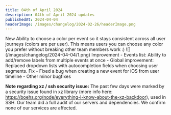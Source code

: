 ```yaml
---
title: 04th of April 2024
description: 04th of April 2024 updates
publishedAt: 2024-04-04
headerImage: /images/changelog/2024-02-26/headerImage.png
---
```

<Badge variant="noLink" className="m-0">
  <span>New</span>
</Badge>
Ability to choose a color per event so it stays consistent across all user journeys (colors are per user).
This means users you can choose any color you prefer without breaking other team members work :)
![](/images/changelog/2024-04-04/1.png)

<Badge variant="noLink" className="m-0">
  <span>Improvement</span>
</Badge>
- Events list: Ability to add/remove labels from multiple events at once
- Global improvement: Replaced dropdown lists with autocompletion fields when choosing user segments.

<Badge variant="noLink" className="m-0">
  <span>Fix</span>
</Badge>
- Fixed a bug when creating a new event for iOS from user timeline
- Other minor bugfixes

**Note regarding xz / ssh security issue:**
The past few days were marked by a security issue found in xz library (more info here: https://boehs.org/node/everything-i-know-about-the-xz-backdoor), used in SSH. Our team did a full audit of our servers and dependencies. We confirm none of our services are affected.

